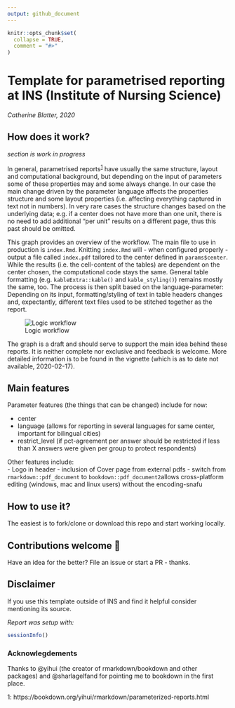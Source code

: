 ```yaml
---
output: github_document
---
```


<!-- README.md is generated from README.Rmd. Please edit that file -->

```r
knitr::opts_chunk$set(
  collapse = TRUE,
  comment = "#>"
)
```

<!-- badges: start -->
<!-- badges: end -->

# Template for parametrised reporting at INS (Institute of Nursing Science)  

*Catherine Blatter, 2020*

## How does it work?  
 
*section is work in progress*
 
In general, parametrised reports<sup>[1](#myfootnote1)</sup> have usually the same structure, layout
and computational background, but depending on the input of parameters some of 
these properties may and some always change. In our case the main change driven 
by the parameter language affects the properties structure and some layout 
properties (i.e. affecting everything captured in text not in numbers). In very 
rare cases the structure changes based on the underlying data; e.g. if a center 
does not have more than one unit, there is no need to add additional "per unit"
results on a different page, thus this past should be omitted.  
 
This graph provides an overview of the workflow. The main file to use in production
is `index.Rmd`. Knitting `index.Rmd` will - when configured properly - output a file 
called `index.pdf` tailored to the center defined in `params$center`.
While the results (i.e. the cell-content of the tables) are dependent on the center 
chosen, the computational code stays the same. General table formatting (e.g. `kableExtra::kable()` and 
`kable_styling()`) remains mostly the same, too. The process is then split based on 
the language-parameter: Depending on its input, formatting/styling of text in table headers 
changes and, expectantly, different text files used to be stitched together as the report.  

<div align='center'>
![Logic workflow](vignettes/img/graph_tmpls-report.png)
</div>

The graph is a draft and should serve to support the main idea behind these 
reports. It is neither complete nor exclusive and feedback is welcome. More
detailed information is to be found in the vignette (which is as to date not 
available, 2020-02-17).  

## Main features

Parameter features (the things that can be changed) include for now:  

 - center
 - language (allows for reporting in several languages for same center, important for bilingual cities)
 - restrict_level (if pct-agreement per answer should be restricted if less than X answers were given per group to protect respondents) 
 
Other features include:  
- Logo in header 
- inclusion of Cover page from external pdfs 
- switch from `rmarkdown::pdf_document` to `bookdown::pdf_document2`allows cross-platform editing (windows, mac and linux users) without the encoding-snafu  
 

## How to use it? 
 
The easiest is to fork/clone or download this repo and start working locally. 


## Contributions welcome 👋
 
Have an idea for the better? File an issue or start a PR - thanks. 

## Disclaimer

If you use this template outside of INS and find it helpful consider mentioning 
its source.  

*Report was setup with:* 

```r
sessionInfo()
```

### Acknowlegdements 

Thanks to @yihui (the creator of rmarkdown/bookdown and other packages) and @sharlagelfand
for pointing me to bookdown in the first place.  


<a name="myfootnote1">1</a>: https://bookdown.org/yihui/rmarkdown/parameterized-reports.html